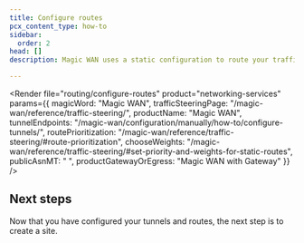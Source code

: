 ```yaml
---
title: Configure routes
pcx_content_type: how-to
sidebar:
  order: 2
head: []
description: Magic WAN uses a static configuration to route your traffic through anycast tunnels from Cloudflare's global network to your locations. If you are connected through Direct CNI you also have access to BGP peering.  Learn how to configure routing.

---
```



<Render
	file="routing/configure-routes"
	product="networking-services"
	params={{
		magicWord: "Magic WAN",
		trafficSteeringPage: "/magic-wan/reference/traffic-steering/",
		productName: "Magic WAN",
		tunnelEndpoints: "/magic-wan/configuration/manually/how-to/configure-tunnels/",
		routePrioritization: "/magic-wan/reference/traffic-steering/#route-prioritization",
		chooseWeights: "/magic-wan/reference/traffic-steering/#set-priority-and-weights-for-static-routes",
		publicAsnMT: " ",
		productGatewayOrEgress: "Magic WAN with Gateway"
	}}
/>

## Next steps

Now that you have configured your tunnels and routes, the next step is to create a site. <Render file="sites-brief" product="networking-services" />